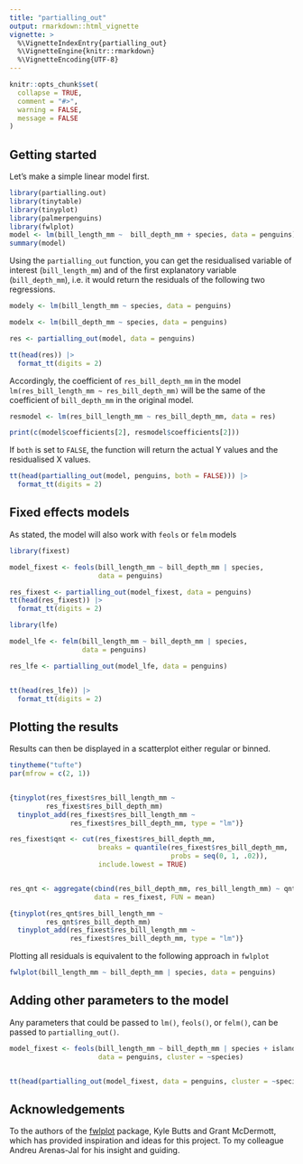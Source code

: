 ```yaml
---
title: "partialling_out"
output: rmarkdown::html_vignette
vignette: >
  %\VignetteIndexEntry{partialling_out}
  %\VignetteEngine{knitr::rmarkdown}
  %\VignetteEncoding{UTF-8}
---
```



```r
knitr::opts_chunk$set(
  collapse = TRUE,
  comment = "#>",
  warning = FALSE,
  message = FALSE
)
```



## Getting started

Let's make a simple linear model first.


```r
library(partialling.out)
library(tinytable)
library(tinyplot)
library(palmerpenguins)
library(fwlplot)
model <- lm(bill_length_mm ~  bill_depth_mm + species, data = penguins)
summary(model)
```

Using the `partialling_out` function, you can get the residualised variable of interest (`bill_length_mm`) and of the first explanatory variable (`bill_depth_mm`), i.e. it would return the residuals of the following two regressions.

```r

modely <- lm(bill_length_mm ~ species, data = penguins)

modelx <- lm(bill_depth_mm ~ species, data = penguins)

```



```r
res <- partialling_out(model, data = penguins)

tt(head(res)) |> 
  format_tt(digits = 2)
```

Accordingly, the coefficient of `res_bill_depth_mm` in the model `lm(res_bill_length_mm ~ res_bill_depth_mm)` will be the same of the coefficient of `bill_depth_mm` in the original model.

```r
resmodel <- lm(res_bill_length_mm ~ res_bill_depth_mm, data = res)

print(c(model$coefficients[2], resmodel$coefficients[2]))
```


If `both` is set to `FALSE`, the function will return the actual Y values and the residualised X values.

```r
tt(head(partialling_out(model, penguins, both = FALSE))) |> 
  format_tt(digits = 2)
```


## Fixed effects models
As stated, the model will also work with `feols` or `felm` models
```r
library(fixest)

model_fixest <- feols(bill_length_mm ~ bill_depth_mm | species,
                      data = penguins)

res_fixest <- partialling_out(model_fixest, data = penguins)
tt(head(res_fixest)) |> 
  format_tt(digits = 2)
```


```r
library(lfe)

model_lfe <- felm(bill_length_mm ~ bill_depth_mm | species,
                  data = penguins)

res_lfe <- partialling_out(model_lfe, data = penguins)


tt(head(res_lfe)) |> 
  format_tt(digits = 2)
```



## Plotting the results

Results can then be displayed in a scatterplot either regular or binned.

```r

tinytheme("tufte")
par(mfrow = c(2, 1))


{tinyplot(res_fixest$res_bill_length_mm ~ 
         res_fixest$res_bill_depth_mm)
  tinyplot_add(res_fixest$res_bill_length_mm ~ 
               res_fixest$res_bill_depth_mm, type = "lm")}

res_fixest$qnt <- cut(res_fixest$res_bill_depth_mm,
                      breaks = quantile(res_fixest$res_bill_depth_mm,
                                        probs = seq(0, 1, .02)),
                      include.lowest = TRUE)


res_qnt <- aggregate(cbind(res_bill_depth_mm, res_bill_length_mm) ~ qnt,
                     data = res_fixest, FUN = mean)

{tinyplot(res_qnt$res_bill_length_mm ~ 
         res_qnt$res_bill_depth_mm)
  tinyplot_add(res_fixest$res_bill_length_mm ~ 
               res_fixest$res_bill_depth_mm, type = "lm")}
```

Plotting all residuals is equivalent to the following approach in `fwlplot`

```r

fwlplot(bill_length_mm ~ bill_depth_mm | species, data = penguins)

```


## Adding other parameters to the model

Any parameters that could be passed to `lm()`, `feols()`, or `felm()`, can be passed to  `partialling_out()`.

```r
model_fixest <- feols(bill_length_mm ~ bill_depth_mm | species + island,
                      data = penguins, cluster = ~species)


tt(head(partialling_out(model_fixest, data = penguins, cluster = ~species)))
```



## Acknowledgements
To the authors of the [fwlplot](https://github.com/kylebutts/fwlplot) package, Kyle Butts and Grant McDermott, which has provided inspiration and ideas for this project.
To my colleague Andreu Arenas-Jal for his insight and guiding.
